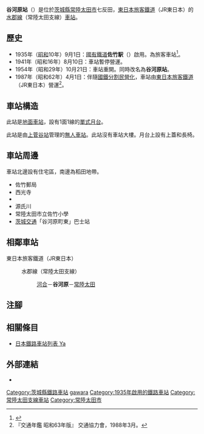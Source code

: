 {{NoteTA|G1=Transport
|T=zh-hans:谷河原站;zh-hk:谷河原站;zh-tw:谷河原車站;
|1=zh-hans:谷河原站;zh-hk:谷河原站;zh-tw:谷河原車站;
}}
{{Infobox station
|公司色 = green
|站名 = 谷河原*
|圖片 = Yagawara-Sta.JPG
|圖片說明 = 月台（2010年5月）
|日文原名 = 谷河原
|平假名 = やがわら
|羅馬拼音 = Yagawara
|副站名 = 
|電報略號 = ヤカ
|所在地 = {{JPN}}[[茨城縣|茨城縣]][[常陸太田市|常陸太田市]]{{Translink|ja|磯部町 (常陸太田市)|磯部町 (常陸太田市)|磯部町}}七反田
|座標 = {{coord|36|31|11.7|N|140|31|30.1|E|type:railwaystation_region:JP-24|display=inline,title}}
|車站構造 = [[地面車站|地面車站]]
|月台配置 = 1面1線
|啟用年月日 = 1935年（[[昭和|昭和]]10年）9月1日
|廢站年月日 = 
|乘客人數 = 
|上下車人次 = 
|統計年度 = 
|轉車 = 
|全寬備註 = [[無人車站|無人車站]]<br />* 在1954年前，此站曾經名為佐竹站。
|adjacent = {{Adjacent stations|system=東日本旅客鐵道東京近郊路線|line=常陸太田支線|left=河合|right=常陸太田|note-left=1.5km|note-mid=距離[[上菅谷站|上菅谷]]8.2km|note-right=1.3km}}
}}
'''谷河原站'''（{{jpn|j=谷河原駅|hg=やがわらえき|rm=Yagawara eki|f=y}}）是位於[[茨城縣|茨城縣]][[常陸太田市|常陸太田市]]{{Translink|ja|磯部町 (常陸太田市)|磯部町 (常陸太田市)|磯部町}}七反田，[[東日本旅客鐵道|東日本旅客鐵道]]（JR東日本）的[[水郡線|水郡線]]（常陸太田支線）[[鐵路車站|車站]]。

== 歷史 ==
* 1935年（[[昭和|昭和]]10年）9月1日：[[日本國有鐵道|國有鐵道]]'''佐竹駅'''（{{jpn|j=佐竹駅|hg=さたけえき}}）啟用。為旅客車站<ref>{{Cite web|url=https://dl.ndl.go.jp/info:ndljp/pid/2959074|title=官報. 1935年08月26日 - 国立国会図書館デジタルコレクション|accessdate=2019-01-15|website=dl.ndl.go.jp|publisher=|page=4|language=ja|archive-date=2019-01-15|archive-url=https://web.archive.org/web/20190115075839/http://dl.ndl.go.jp/info:ndljp/pid/2959074|dead-url=no}}</ref>。
* 1941年（昭和16年）8月10日：車站暫停營運。
* 1954年（昭和29年）10月21日：車站重開。同時改名為'''谷河原站'''。
* 1987年（昭和62年）4月1日：伴隨[[國鐵分割民營化|國鐵分割民營化]]，車站由[[東日本旅客鐵道|東日本旅客鐵道]]（JR東日本）營運<ref name="trafic-yearbook-1988">『交通年鑑 昭和63年版』 交通協力會，1988年3月。</ref>。

== 車站構造 ==
此站是[[地面車站|地面車站]]，設有1面1線的[[單式月台|單式月台]]。

此站是由[[上菅谷站|上菅谷站]]管理的[[無人車站|無人車站]]。此站沒有車站大樓。月台上設有上蓋和長椅。

== 車站周邊 ==
車站北邊設有住宅區，南邊為稻田地帶。
* 佐竹郵局
* 西光寺
* {{Translink|ja|国道349号|國道349號}}
* 源氏川
* 常陸太田市立佐竹小學
* [[茨城交通|茨城交通]]「谷河原町東」巴士站

== 相鄰車站 ==
; 東日本旅客鐵道（JR東日本）
: {{Color|green|■}}水郡線（常陸太田支線）
:: [[河合站|河合]]－'''谷河原'''－[[常陸太田站|常陸太田]]
== 注腳 ==
{{Reflist}}
== 相關條目 ==
{{Commonscat|Yagawara Station}}
* [[日本鐵路車站列表_Ya|日本鐵路車站列表 Ya]]
== 外部連結 ==
* {{外部連結/JR東日本車站|filename=1572|name=谷河原}}{{ja icon}}
{{水郡線}}
{{DEFAULTSORT:Yagawara}}
[[Category:茨城縣鐵路車站|Category:茨城縣鐵路車站]]
[[Category:日本鐵路車站_Ya|gawara]]
[[Category:1935年啟用的鐵路車站|Category:1935年啟用的鐵路車站]]
[[Category:常陸太田支線車站|Category:常陸太田支線車站]]
[[Category:常陸太田市|Category:常陸太田市]]